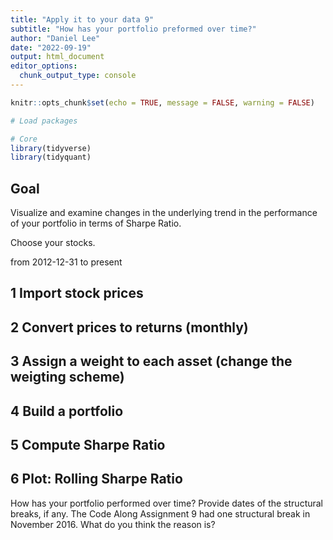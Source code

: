 ```yaml
---
title: "Apply it to your data 9"
subtitle: "How has your portfolio preformed over time?"
author: "Daniel Lee"
date: "2022-09-19"
output: html_document
editor_options: 
  chunk_output_type: console
---
```


```r
knitr::opts_chunk$set(echo = TRUE, message = FALSE, warning = FALSE)
```

```r
# Load packages

# Core
library(tidyverse)
library(tidyquant)

```

## Goal
Visualize and examine changes in the underlying trend in the performance of your portfolio in terms of Sharpe Ratio.

Choose your stocks.

from 2012-12-31 to present

## 1 Import stock prices


## 2 Convert prices to returns (monthly)


## 3 Assign a weight to each asset (change the weigting scheme)


## 4 Build a portfolio


## 5 Compute Sharpe Ratio


## 6 Plot: Rolling Sharpe Ratio

How has your portfolio performed over time? Provide dates of the structural breaks, if any. The Code Along Assignment 9 had one structural break in November 2016. What do you think the reason is?  
